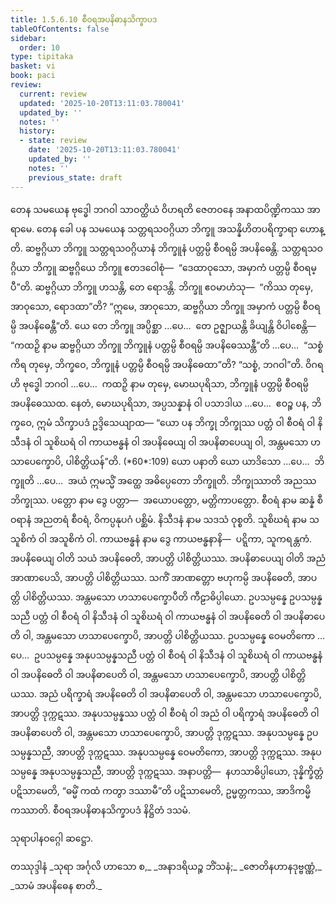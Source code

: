 ```yaml
---
title: 1.5.6.10 စီဝရအပနိဓာနသိက္ခာပဒ
tableOfContents: false
sidebar:
  order: 10
type: tipitaka
basket: vi
book: paci
review:
  current: review
  updated: '2025-10-20T13:11:03.780041'
  updated_by: ''
  notes: ''
  history:
  - state: review
    date: '2025-10-20T13:11:03.780041'
    updated_by: ''
    notes: ''
    previous_state: draft
---
```



<DynamicBreadcrumb />


<ReviewStatus review={frontmatter.review} showDetails={true} />

<HypothesisAnnotation frontmatter={frontmatter} />

<Division number="377" book="paci" e="ch" v="2" p="161">

<Paragraph number="1152" book="paci">
တေန သမယေန ဗုဒ္ဓေါ ဘဂဝါ သာဝတ္ထိယံ ဝိဟရတိ ဇေတဝနေ အနာထပိဏ္ဍိကဿ အာရာမေ. တေန ခေါ ပန သမယေန သတ္တရသဝဂ္ဂိယာ ဘိက္ခူ အသန္နိဟိတပရိက္ခာရာ ဟောန္တိ. ဆဗ္ဗဂ္ဂိယာ ဘိက္ခူ သတ္တရသဝဂ္ဂိယာနံ ဘိက္ခူနံ ပတ္တမ္ပိ စီဝရမ္ပိ အပနိဓေန္တိ. သတ္တရသဝဂ္ဂိယာ ဘိက္ခူ ဆဗ္ဗဂ္ဂိယေ ဘိက္ခူ ဧတဒဝေါစုံ—  “ဒေထာဝုသော, အမှာကံ ပတ္တမ္ပိ စီဝရမ္ပီ”တိ. ဆဗ္ဗဂ္ဂိယာ ဘိက္ခူ ဟသန္တိ, တေ ရောဒန္တိ. ဘိက္ခူ ဧဝမာဟံသု—  “ကိဿ တုမှေ, အာဝုသော, ရောဒထာ”တိ? “ဣမေ, အာဝုသော, ဆဗ္ဗဂ္ဂိယာ ဘိက္ခူ အမှာကံ ပတ္တမ္ပိ စီဝရမ္ပိ အပနိဓေန္တီ”တိ.
</Paragraph>

<Paragraph number="1153" book="paci">
ယေ တေ ဘိက္ခူ အပ္ပိစ္ဆာ …ပေ…  တေ ဥဇ္ဈာယန္တိ ခိယျန္တိ ဝိပါစေန္တိ—  “ကထဉှိ နာမ ဆဗ္ဗဂ္ဂိယာ ဘိက္ခူ ဘိက္ခူနံ ပတ္တမ္ပိ စီဝရမ္ပိ အပနိဓေဿန္တီ”တိ …ပေ…  “သစ္စံ ကိရ တုမှေ, ဘိက္ခဝေ, ဘိက္ခူနံ ပတ္တမ္ပိ စီဝရမ္ပိ အပနိဓေထာ”တိ? “သစ္စံ, ဘဂဝါ”တိ. ဝိဂရဟိ ဗုဒ္ဓေါ ဘဂဝါ …ပေ…  ကထဉှိ နာမ တုမှေ, မောဃပုရိသာ, ဘိက္ခူနံ ပတ္တမ္ပိ စီဝရမ္ပိ အပနိဓေဿထ. နေတံ, မောဃပုရိသာ, အပ္ပသန္နာနံ ဝါ ပသာဒါယ …ပေ…  ဧဝဉ္စ ပန, ဘိက္ခဝေ, ဣမံ သိက္ခာပဒံ ဥဒ္ဒိသေယျာထ—
</Paragraph>

</Division>
<Division number="378" book="paci" e="ch" v="2" p="162">

<Paragraph number="1154" book="paci">
<Emphasis>“ယော ပန ဘိက္ခု ဘိက္ခုဿ ပတ္တံ ဝါ စီဝရံ ဝါ နိသီဒနံ ဝါ သူစိဃရံ ဝါ ကာယဗန္ဓနံ ဝါ အပနိဓေယျ ဝါ အပနိဓာပေယျ ဝါ, အန္တမသော ဟသာပေက္ခောပိ, ပါစိတ္တိယန်”</Emphasis>တိ. (*60*:<Emphasis>109</Emphasis>)
</Paragraph>

</Division>
<Division number="379" book="paci" e="ch" v="2" p="162">

<Paragraph number="1155" book="paci">
<Emphasis>ယော ပနာ</Emphasis>တိ ယော ယာဒိသော …ပေ…  <Emphasis>ဘိက္ခူ</Emphasis>တိ …ပေ…  အယံ ဣမသ္မိံ အတ္ထေ အဓိပ္ပေတော ဘိက္ခူတိ.
</Paragraph>

<Paragraph number="1156" book="paci">
<Emphasis>ဘိက္ခုဿာ</Emphasis>တိ အညဿ ဘိက္ခုဿ.
</Paragraph>

<Paragraph number="1157" book="paci">
<Emphasis>ပတ္တော</Emphasis> နာမ ဒွေ ပတ္တာ—  အယောပတ္တော, မတ္တိကာပတ္တော.
</Paragraph>

<Paragraph number="1158" book="paci">
<Emphasis>စီဝရံ</Emphasis> နာမ ဆန္နံ စီဝရာနံ အညတရံ စီဝရံ, ဝိကပ္ပနုပဂံ ပစ္ဆိမံ.
</Paragraph>

<Paragraph number="1159" book="paci">
<Emphasis>နိသီဒနံ</Emphasis> နာမ သဒသံ ဝုစ္စတိ.
</Paragraph>

<Paragraph number="1160" book="paci">
<Emphasis>သူစိဃရံ</Emphasis> နာမ သသူစိကံ ဝါ အသူစိကံ ဝါ.
</Paragraph>

<Paragraph number="1161" book="paci">
<Emphasis>ကာယဗန္ဓနံ</Emphasis> နာမ ဒွေ ကာယဗန္ဓနာနိ—  ပဋ္ဋိကာ, သူကရန္တကံ.
</Paragraph>

<Paragraph number="1162" book="paci">
<Emphasis>အပနိဓေယျ ဝါ</Emphasis>တိ သယံ အပနိဓေတိ, အာပတ္တိ ပါစိတ္တိယဿ.
</Paragraph>

<Paragraph number="1163" book="paci">
<Emphasis>အပနိဓာပေယျ ဝါ</Emphasis>တိ အညံ အာဏာပေသိ, အာပတ္တိ ပါစိတ္တိယဿ. သကိံ အာဏတ္တော ဗဟုကမ္ပိ အပနိဓေတိ, အာပတ္တိ ပါစိတ္တိယဿ.
</Paragraph>

<Paragraph number="1164" book="paci">
<Emphasis>အန္တမသော ဟသာပေက္ခောပီ</Emphasis>တိ ကီဠာဓိပ္ပါယော.
</Paragraph>

</Division>
<Division number="380" book="paci" e="ch" v="2" p="162">

<Paragraph number="1165" book="paci">
ဥပသမ္ပန္နေ ဥပသမ္ပန္နသညီ ပတ္တံ ဝါ စီဝရံ ဝါ နိသီဒနံ ဝါ သူစိဃရံ ဝါ ကာယဗန္ဓနံ ဝါ အပနိဓေတိ ဝါ အပနိဓာပေတိ ဝါ, အန္တမသော ဟသာပေက္ခောပိ, အာပတ္တိ ပါစိတ္တိယဿ. ဥပသမ္ပန္နေ ဝေမတိကော …ပေ…  ဥပသမ္ပန္နေ အနုပသမ္ပန္နသညီ ပတ္တံ ဝါ စီဝရံ ဝါ နိသီဒနံ ဝါ သူစိဃရံ ဝါ ကာယဗန္ဓနံ ဝါ အပနိဓေတိ ဝါ အပနိဓာပေတိ ဝါ, အန္တမသော ဟသာပေက္ခောပိ, အာပတ္တိ ပါစိတ္တိယဿ.
</Paragraph>

<Paragraph number="1166" book="paci">
အညံ ပရိက္ခာရံ အပနိဓေတိ ဝါ အပနိဓာပေတိ ဝါ, အန္တမသော ဟသာပေက္ခောပိ, အာပတ္တိ ဒုက္ကဋဿ. အနုပသမ္ပန္နဿ ပတ္တံ ဝါ စီဝရံ ဝါ အညံ ဝါ ပရိက္ခာရံ အပနိဓေတိ ဝါ အပနိဓာပေတိ ဝါ, အန္တမသော ဟသာပေက္ခောပိ, အာပတ္တိ ဒုက္ကဋဿ. အနုပသမ္ပန္နေ ဥပသမ္ပန္နသညီ, အာပတ္တိ ဒုက္ကဋဿ. အနုပသမ္ပန္နေ ဝေမတိကော, အာပတ္တိ ဒုက္ကဋဿ. အနုပသမ္ပန္နေ အနုပသမ္ပန္နသညီ, အာပတ္တိ ဒုက္ကဋဿ.
</Paragraph>

</Division>
<Division number="381" book="paci" e="ch" v="2" p="163">

<Paragraph number="1167" book="paci">
အနာပတ္တိ—  နဟသာဓိပ္ပါယော, ဒုန္နိက္ခိတ္တံ ပဋိသာမေတိ, “ဓမ္မိံ ကထံ ကတွာ ဒဿာမီ”တိ ပဋိသာမေတိ, ဥမ္မတ္တကဿ, အာဒိကမ္မိကဿာတိ.

</Paragraph>
</Division>

<Paragraph number="1168" type="center" book="paci">
စီဝရအပနိဓာနသိက္ခာပဒံ နိဋ္ဌိတံ ဒသမံ.

  
သုရာပါနဝဂ္ဂေါ ဆဋ္ဌော.



</Paragraph>

<Paragraph number="1169" type="center" book="paci">
တဿုဒ္ဒါနံ


</Paragraph>

<Paragraph number="1170" type="verses" book="paci">
_သုရာ အင်္ဂုလိ ဟာသော စ,_  
_အနာဒရိယဉ္စ ဘိံသနံ;_  
_ဇောတိနဟာနဒုဗ္ဗဏ္ဏံ,_  
_သာမံ အပနိဓေန စာတိ._
</Paragraph>